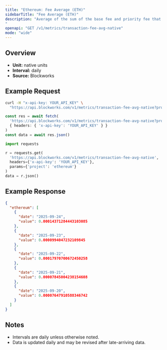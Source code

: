 ```yaml
---
title: "Ethereum: Fee Average (ETH)"
sidebarTitle: "Fee Average (ETH)"
description: "Average of the sum of the base fee and priority fee that day in native chain token
"
openapi: "GET /v1/metrics/transaction-fee-avg-native"
mode: "wide"
---
```


## Overview

- **Unit:** native units
- **Interval:** daily
- **Source:** Blockworks

## Example Request

<CodeGroup>

```bash cURL
curl -H "x-api-key: YOUR_API_KEY" \
  "https://api.blockworks.com/v1/metrics/transaction-fee-avg-native?project=ethereum"
```

```typescript TypeScript
const res = await fetch(
  'https://api.blockworks.com/v1/metrics/transaction-fee-avg-native?project=ethereum',
  { headers: { 'x-api-key': 'YOUR_API_KEY' } }
)
const data = await res.json()
```

```python Python
import requests

r = requests.get(
  'https://api.blockworks.com/v1/metrics/transaction-fee-avg-native',
  headers={'x-api-key': 'YOUR_API_KEY'},
  params={'project': 'ethereum'}
)
data = r.json()
```

</CodeGroup>

## Example Response

```json
{
  "ethereum": [
    {
      "date": "2025-09-24",
      "value": 0.00014371284443103085
    },
    {
      "date": "2025-09-23",
      "value": 0.0000994047232109845
    },
    {
      "date": "2025-09-22",
      "value": 0.00017970700672450258
    },
    {
      "date": "2025-09-21",
      "value": 0.00007845004238154608
    },
    {
      "date": "2025-09-20",
      "value": 0.00007647910588346742
    }
  ]
}
```

## Notes
- Intervals are daily unless otherwise noted.
- Data is updated daily and may be revised after late-arriving data.
